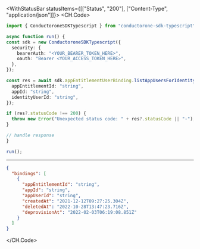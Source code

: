 

<WithStatusBar statusItems={[["Status", "200"], ["Content-Type", "application/json"]]}>
  <CH.Code>
  ```typescript ListAppUsersForIdentityWithGrant.ts
  import { ConductoroneSDKTypescript } from "conductorone-sdk-typescript";

async function run() {
  const sdk = new ConductoroneSDKTypescript({
    security: {
      bearerAuth: "<YOUR_BEARER_TOKEN_HERE>",
      oauth: "Bearer <YOUR_ACCESS_TOKEN_HERE>",
    },
  });

  const res = await sdk.appEntitlementUserBinding.listAppUsersForIdentityWithGrant({
    appEntitlementId: "string",
    appId: "string",
    identityUserId: "string",
  });

  if (res?.statusCode !== 200) {
    throw new Error("Unexpected status code: " + res?.statusCode || "-");
  }
  
  // handle response
}

run();
  ```
  ---

  ```json Example Response
  {
    "bindings": [
      {
        "appEntitlementId": "string",
        "appId": "string",
        "appUserId": "string",
        "createdAt": "2021-12-12T09:27:25.304Z",
        "deletedAt": "2022-10-28T13:47:23.716Z",
        "deprovisionAt": "2022-02-03T06:19:08.851Z"
      }
    ]
  }
  ```
  </CH.Code>
</WithStatusBar>
